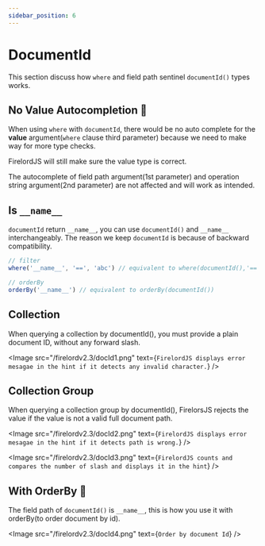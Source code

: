 ```yaml
---
sidebar_position: 6
---
```


# DocumentId

This section discuss how `where` and field path sentinel `documentId()` types works.


## No Value Autocompletion 🐧

When using `where` with `documentId`, there would be no auto complete for the **value** argument(`where` clause third parameter) because we need to make way for more type checks.

FirelordJS will still make sure the value type is correct.

The autocomplete of field path argument(1st parameter) and operation string argument(2nd parameter) are not affected and will work as intended.

## Is `__name__`

`documentId` return `__name__`, you can use `documentId()` and `__name__` interchangeably. The reason we keep `documentId` is because of backward compatibility.

```ts
// filter
where('__name__', '==', 'abc') // equivalent to where(documentId(),'==','abc')

// orderBy
orderBy('__name__') // equivalent to orderBy(documentId())
```

## Collection

When querying a collection by documentId(), you must provide a plain document ID, without any forward slash.

<Image
	src="/firelordv2.3/docId1.png"
	text={`FirelordJS displays error mesagae in the hint if it detects any invalid character.`}
/>

## Collection Group

When querying a collection group by documentId(), FirelorsJS rejects the value if the value is not a valid full document path.

<Image
	src="/firelordv2.3/docId2.png"
	text={`FirelordJS displays error mesagae in the hint if it detects path is wrong.`}
/>

<Image
	src="/firelordv2.3/docId3.png"
	text={`FirelordJS counts and compares the number of slash and displays it in the hint`}
/>

## With OrderBy 🦜

The field path of `documentId()` is `__name__`, this is how you use it with orderBy(to order document by id).

<Image src="/firelordv2.3/docId4.png" text={`Order by document Id`} />

